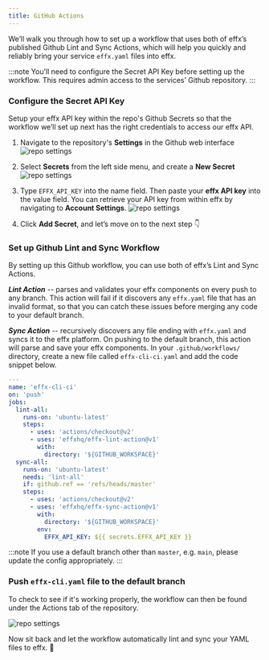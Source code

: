 ```yaml
---
title: GitHub Actions
---
```


We’ll walk you through how to set up a workflow that uses both of effx’s published Github Lint and Sync Actions, which will help you quickly and reliably bring your service `effx.yaml` files into effx.

:::note
You’ll need to configure the Secret API Key before setting up the workflow. This requires admin access to the services’ Github repository.
:::

### Configure the Secret API Key

Setup your effx API key within the repo's Github Secrets so that the workflow we’ll set up next has the right credentials to access our effx API.

1. Navigate to the repository's **Settings** in the Github web interface
   ![repo settings](/img/Screenshot1-secretAPI.png)

2. Select **Secrets** from the left side menu, and create a **New Secret**
   ![repo settings](/img/Screenshot2-secretAPI.png)

3. Type `EFFX_API_KEY` into the name field. Then paste your **effx API key** into the value field. You can retrieve your API key from within effx by navigating to **Account Settings**.
   ![repo settings](/img/Screenshot3-secretAPI.png)

4. Click **Add Secret**, and let’s move on to the next step 👇

### Set up Github Lint and Sync Workflow

By setting up this Github workflow, you can use both of effx’s Lint and Sync Actions.

_**Lint Action**_ -- parses and validates your effx components on every push to any branch. This action will fail if it discovers any `effx.yaml` file that has an invalid format, so that you can catch these issues before merging any code to your default branch.

_**Sync Action**_ -- recursively discovers any file ending with `effx.yaml` and syncs it to the effx platform. On pushing to the default branch, this action will parse and save your effx components. In your `.github/workflows/` directory, create a new file called `effx-cli-ci.yaml` and add the code snippet below.

```yml title="effx-cli-ci.yaml"
---
name: 'effx-cli-ci'
on: 'push'
jobs:
  lint-all:
    runs-on: 'ubuntu-latest'
    steps:
      - uses: 'actions/checkout@v2'
      - uses: 'effxhq/effx-lint-action@v1'
        with:
          directory: '${GITHUB_WORKSPACE}'
  sync-all:
    runs-on: 'ubuntu-latest'
    needs: 'lint-all'
    if: github.ref == 'refs/heads/master'
    steps:
      - uses: 'actions/checkout@v2'
      - uses: 'effxhq/effx-sync-action@v1'
        with:
          directory: '${GITHUB_WORKSPACE}'
        env:
          EFFX_API_KEY: ${{ secrets.EFFX_API_KEY }}
```

:::note
If you use a default branch other than `master`, e.g. `main`, please update the config appropriately.
:::

### Push `effx-cli.yaml` file to the default branch

To check to see if it's working properly, the workflow can then be found under the Actions tab of the repository.

![repo settings](/img/github_action_cli.png)

Now sit back and let the workflow automatically lint and sync your YAML files to effx. 💪
